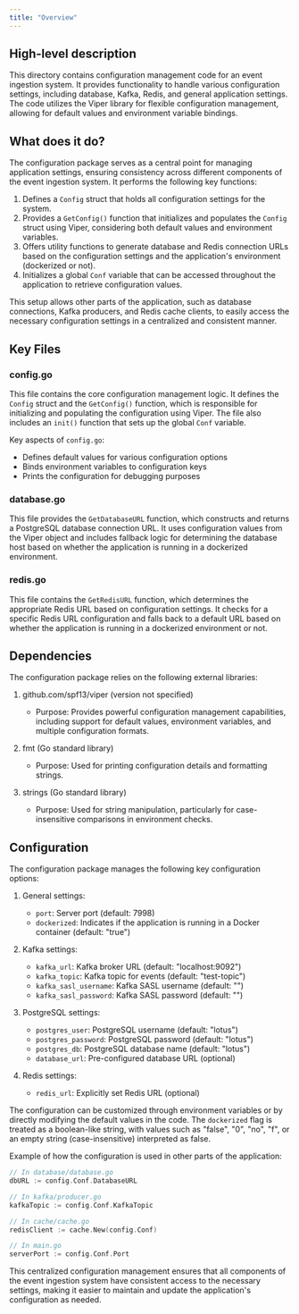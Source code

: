 ```yaml
---
title: "Overview"
---
```


## High-level description
This directory contains configuration management code for an event ingestion system. It provides functionality to handle various configuration settings, including database, Kafka, Redis, and general application settings. The code utilizes the Viper library for flexible configuration management, allowing for default values and environment variable bindings.

## What does it do?
The configuration package serves as a central point for managing application settings, ensuring consistency across different components of the event ingestion system. It performs the following key functions:

1. Defines a `Config` struct that holds all configuration settings for the system.
2. Provides a `GetConfig()` function that initializes and populates the `Config` struct using Viper, considering both default values and environment variables.
3. Offers utility functions to generate database and Redis connection URLs based on the configuration settings and the application's environment (dockerized or not).
4. Initializes a global `Conf` variable that can be accessed throughout the application to retrieve configuration values.

This setup allows other parts of the application, such as database connections, Kafka producers, and Redis cache clients, to easily access the necessary configuration settings in a centralized and consistent manner.

## Key Files

### config.go
This file contains the core configuration management logic. It defines the `Config` struct and the `GetConfig()` function, which is responsible for initializing and populating the configuration using Viper. The file also includes an `init()` function that sets up the global `Conf` variable.

Key aspects of `config.go`:
- Defines default values for various configuration options
- Binds environment variables to configuration keys
- Prints the configuration for debugging purposes

### database.go
This file provides the `GetDatabaseURL` function, which constructs and returns a PostgreSQL database connection URL. It uses configuration values from the Viper object and includes fallback logic for determining the database host based on whether the application is running in a dockerized environment.

### redis.go
This file contains the `GetRedisURL` function, which determines the appropriate Redis URL based on configuration settings. It checks for a specific Redis URL configuration and falls back to a default URL based on whether the application is running in a dockerized environment or not.

## Dependencies
The configuration package relies on the following external libraries:

1. github.com/spf13/viper (version not specified)
   - Purpose: Provides powerful configuration management capabilities, including support for default values, environment variables, and multiple configuration formats.

2. fmt (Go standard library)
   - Purpose: Used for printing configuration details and formatting strings.

3. strings (Go standard library)
   - Purpose: Used for string manipulation, particularly for case-insensitive comparisons in environment checks.

## Configuration
The configuration package manages the following key configuration options:

1. General settings:
   - `port`: Server port (default: 7998)
   - `dockerized`: Indicates if the application is running in a Docker container (default: "true")

2. Kafka settings:
   - `kafka_url`: Kafka broker URL (default: "localhost:9092")
   - `kafka_topic`: Kafka topic for events (default: "test-topic")
   - `kafka_sasl_username`: Kafka SASL username (default: "")
   - `kafka_sasl_password`: Kafka SASL password (default: "")

3. PostgreSQL settings:
   - `postgres_user`: PostgreSQL username (default: "lotus")
   - `postgres_password`: PostgreSQL password (default: "lotus")
   - `postgres_db`: PostgreSQL database name (default: "lotus")
   - `database_url`: Pre-configured database URL (optional)

4. Redis settings:
   - `redis_url`: Explicitly set Redis URL (optional)

The configuration can be customized through environment variables or by directly modifying the default values in the code. The `dockerized` flag is treated as a boolean-like string, with values such as "false", "0", "no", "f", or an empty string (case-insensitive) interpreted as false.

Example of how the configuration is used in other parts of the application:

```go
// In database/database.go
dbURL := config.Conf.DatabaseURL

// In kafka/producer.go
kafkaTopic := config.Conf.KafkaTopic

// In cache/cache.go
redisClient := cache.New(config.Conf)

// In main.go
serverPort := config.Conf.Port
```

This centralized configuration management ensures that all components of the event ingestion system have consistent access to the necessary settings, making it easier to maintain and update the application's configuration as needed.